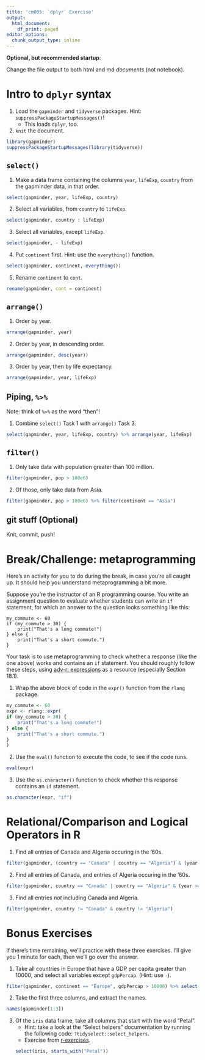 ```yaml
---
title: 'cm005: `dplyr` Exercise'
output:
  html_document:
    df_print: paged
editor_options:
  chunk_output_type: inline
---
```


**Optional, but recommended startup**:

Change the file output to both html and md _documents_ (not notebook).

# Intro to `dplyr` syntax

1. Load the `gapminder` and `tidyverse` packages. Hint: `suppressPackageStartupMessages()`!
    - This loads `dplyr`, too.
2. `knit` the document. 

```r
library(gapminder)
suppressPackageStartupMessages(library(tidyverse))
```

## `select()`

1. Make a data frame containing the columns `year`, `lifeExp`, `country` from the gapminder data, in that order.
```r
select(gapminder, year, lifeExp, country)
```
2. Select all variables, from `country` to `lifeExp`. 
```r
select(gapminder, country : lifeExp)
```
3. Select all variables, except `lifeExp`.
```r
select(gapminder, - lifeExp)
```

4. Put `continent` first. Hint: use the `everything()` function.
```r
select(gapminder, continent, everything())
```

5. Rename `continent` to `cont`.
```r
rename(gapminder, cont = continent)
```


## `arrange()`

1. Order by year.
```r
arrange(gapminder, year)
```
2. Order by year, in descending order.
```r
arrange(gapminder, desc(year))
```
3. Order by year, then by life expectancy.
```r
arrange(gapminder, year, lifeExp)
```
## Piping, `%>%`

Note: think of `%>%` as the word "then"!

1. Combine `select()` Task 1 with `arrange()` Task 3.
```r
select(gapminder, year, lifeExp, country) %>% arrange(year, lifeExp)
```

## `filter()`

1. Only take data with population greater than 100 million.
```r
filter(gapminder, pop > 100e6)
```

2. Of those, only take data from Asia.
```r
filter(gapminder, pop > 100e6) %>% filter(continent == "Asia")
```

## git stuff (Optional)

Knit, commit, push!

# Break/Challenge: metaprogramming

Here's an activity for you to do during the break, in case you're all caught up. It should help you understand metaprogramming a bit more.

Suppose you're the instructor of an R programming course. You write an assignment question to evaluate whether students can write an `if` statement, for which an answer to the question looks something like this:

```
my_commute <- 60
if (my_commute > 30) {
    print("That's a long commute!")
} else {
    print("That's a short commute.")
}
```

Your task is to use metaprogramming to check whether a response (like the one above) works and contains an `if` statement. You should roughly follow these steps, using [adv-r: expressions](https://adv-r.hadley.nz/expressions.html) as a resource (especially Section 18.1).

1. Wrap the above block of code in the `expr()` function from the `rlang` package.
```r
my_commute <- 60
expr <- rlang::expr(
if (my_commute > 30) {
    print("That's a long commute!")
} else {
    print("That's a short commute.")
}
)
```
2. Use the `eval()` function to execute the code, to see if the code runs.
```r
eval(expr)
```
3. Use the `as.character()` function to check whether this response contains an `if` statement.
```r
as.character(expr, "if")
```
# Relational/Comparison and Logical Operators in R

1. Find all entries of Canada and Algeria occuring in the '60s. 
```r
filter(gapminder, (country == "Canada" | country == "Algeria") & (year >= 1960 & year < 1970))
```
2. Find all entries of Canada, and entries of Algeria occuring in the '60s. 
```r
filter(gapminder, country == "Canada" | country == "Algeria" & (year >= 1960 & year < 1970))
```
3. Find all entries _not_ including Canada and Algeria.
```r
filter(gapminder, country != "Canada" & country != "Algeria")
```

# Bonus Exercises

If there's time remaining, we'll practice with these three exercises. I'll give you 1 minute for each, then we'll go over the answer.

1. Take all countries in Europe that have a GDP per capita greater than 10000, and select all variables except `gdpPercap`. (Hint: use `-`).
```r
filter(gapminder, continent == "Europe", gdpPercap > 10000) %>% select(- gdpPercap)
```

2. Take the first three columns, and extract the names.
```r
names(gapminder[1:3])
```
3. Of the `iris` data frame, take all columns that start with the word "Petal". 
    - Hint: take a look at the "Select helpers" documentation by running the following code: `?tidyselect::select_helpers`.
    - Exercise from [r-exercises](https://www.r-exercises.com/2017/10/19/dplyr-basic-functions-exercises/).
```r
select(iris, starts_with("Petal"))
```